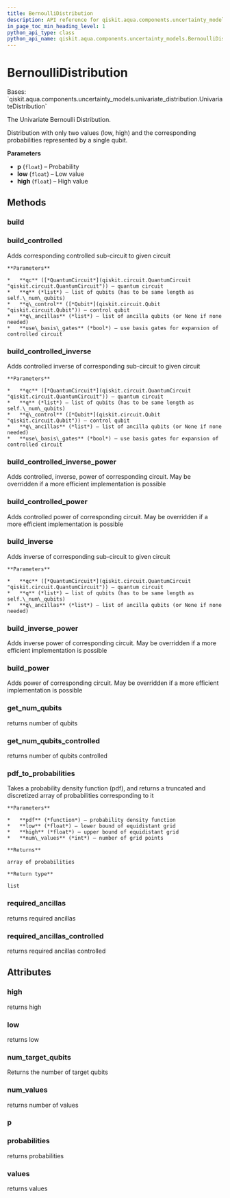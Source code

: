 ```yaml
---
title: BernoulliDistribution
description: API reference for qiskit.aqua.components.uncertainty_models.BernoulliDistribution
in_page_toc_min_heading_level: 1
python_api_type: class
python_api_name: qiskit.aqua.components.uncertainty_models.BernoulliDistribution
---
```


# BernoulliDistribution

<Class id="qiskit.aqua.components.uncertainty_models.BernoulliDistribution" isDedicatedPage={true} github="https://github.com/qiskit-community/qiskit-aqua/tree/stable/0.9/qiskit/aqua/components/uncertainty_models/bernoulli_distribution.py" signature="BernoulliDistribution(p, low=0, high=1)">
  Bases: `qiskit.aqua.components.uncertainty_models.univariate_distribution.UnivariateDistribution`

  The Univariate Bernoulli Distribution.

  Distribution with only two values (low, high) and the corresponding probabilities represented by a single qubit.

  **Parameters**

  *   **p** (`float`) – Probability
  *   **low** (`float`) – Low value
  *   **high** (`float`) – High value

  ## Methods

  ### build

  <Function id="qiskit.aqua.components.uncertainty_models.BernoulliDistribution.build" name="build" signature="BernoulliDistribution.build(qc, q, q_ancillas=None, params=None)" />

  ### build\_controlled

  <Function id="qiskit.aqua.components.uncertainty_models.BernoulliDistribution.build_controlled" name="build_controlled" signature="BernoulliDistribution.build_controlled(qc, q, q_control, q_ancillas=None, use_basis_gates=True)">
    Adds corresponding controlled sub-circuit to given circuit

    **Parameters**

    *   **qc** ([*QuantumCircuit*](qiskit.circuit.QuantumCircuit "qiskit.circuit.QuantumCircuit")) – quantum circuit
    *   **q** (*list*) – list of qubits (has to be same length as self.\_num\_qubits)
    *   **q\_control** ([*Qubit*](qiskit.circuit.Qubit "qiskit.circuit.Qubit")) – control qubit
    *   **q\_ancillas** (*list*) – list of ancilla qubits (or None if none needed)
    *   **use\_basis\_gates** (*bool*) – use basis gates for expansion of controlled circuit
  </Function>

  ### build\_controlled\_inverse

  <Function id="qiskit.aqua.components.uncertainty_models.BernoulliDistribution.build_controlled_inverse" name="build_controlled_inverse" signature="BernoulliDistribution.build_controlled_inverse(qc, q, q_control, q_ancillas=None, use_basis_gates=True)">
    Adds controlled inverse of corresponding sub-circuit to given circuit

    **Parameters**

    *   **qc** ([*QuantumCircuit*](qiskit.circuit.QuantumCircuit "qiskit.circuit.QuantumCircuit")) – quantum circuit
    *   **q** (*list*) – list of qubits (has to be same length as self.\_num\_qubits)
    *   **q\_control** ([*Qubit*](qiskit.circuit.Qubit "qiskit.circuit.Qubit")) – control qubit
    *   **q\_ancillas** (*list*) – list of ancilla qubits (or None if none needed)
    *   **use\_basis\_gates** (*bool*) – use basis gates for expansion of controlled circuit
  </Function>

  ### build\_controlled\_inverse\_power

  <Function id="qiskit.aqua.components.uncertainty_models.BernoulliDistribution.build_controlled_inverse_power" name="build_controlled_inverse_power" signature="BernoulliDistribution.build_controlled_inverse_power(qc, q, q_control, power, q_ancillas=None, use_basis_gates=True)">
    Adds controlled, inverse, power of corresponding circuit. May be overridden if a more efficient implementation is possible
  </Function>

  ### build\_controlled\_power

  <Function id="qiskit.aqua.components.uncertainty_models.BernoulliDistribution.build_controlled_power" name="build_controlled_power" signature="BernoulliDistribution.build_controlled_power(qc, q, q_control, power, q_ancillas=None, use_basis_gates=True)">
    Adds controlled power of corresponding circuit. May be overridden if a more efficient implementation is possible
  </Function>

  ### build\_inverse

  <Function id="qiskit.aqua.components.uncertainty_models.BernoulliDistribution.build_inverse" name="build_inverse" signature="BernoulliDistribution.build_inverse(qc, q, q_ancillas=None)">
    Adds inverse of corresponding sub-circuit to given circuit

    **Parameters**

    *   **qc** ([*QuantumCircuit*](qiskit.circuit.QuantumCircuit "qiskit.circuit.QuantumCircuit")) – quantum circuit
    *   **q** (*list*) – list of qubits (has to be same length as self.\_num\_qubits)
    *   **q\_ancillas** (*list*) – list of ancilla qubits (or None if none needed)
  </Function>

  ### build\_inverse\_power

  <Function id="qiskit.aqua.components.uncertainty_models.BernoulliDistribution.build_inverse_power" name="build_inverse_power" signature="BernoulliDistribution.build_inverse_power(qc, q, power, q_ancillas=None)">
    Adds inverse power of corresponding circuit. May be overridden if a more efficient implementation is possible
  </Function>

  ### build\_power

  <Function id="qiskit.aqua.components.uncertainty_models.BernoulliDistribution.build_power" name="build_power" signature="BernoulliDistribution.build_power(qc, q, power, q_ancillas=None)">
    Adds power of corresponding circuit. May be overridden if a more efficient implementation is possible
  </Function>

  ### get\_num\_qubits

  <Function id="qiskit.aqua.components.uncertainty_models.BernoulliDistribution.get_num_qubits" name="get_num_qubits" signature="BernoulliDistribution.get_num_qubits()">
    returns number of qubits
  </Function>

  ### get\_num\_qubits\_controlled

  <Function id="qiskit.aqua.components.uncertainty_models.BernoulliDistribution.get_num_qubits_controlled" name="get_num_qubits_controlled" signature="BernoulliDistribution.get_num_qubits_controlled()">
    returns number of qubits controlled
  </Function>

  ### pdf\_to\_probabilities

  <Function id="qiskit.aqua.components.uncertainty_models.BernoulliDistribution.pdf_to_probabilities" name="pdf_to_probabilities" signature="static BernoulliDistribution.pdf_to_probabilities(pdf, low, high, num_values)">
    Takes a probability density function (pdf), and returns a truncated and discretized array of probabilities corresponding to it

    **Parameters**

    *   **pdf** (*function*) – probability density function
    *   **low** (*float*) – lower bound of equidistant grid
    *   **high** (*float*) – upper bound of equidistant grid
    *   **num\_values** (*int*) – number of grid points

    **Returns**

    array of probabilities

    **Return type**

    list
  </Function>

  ### required\_ancillas

  <Function id="qiskit.aqua.components.uncertainty_models.BernoulliDistribution.required_ancillas" name="required_ancillas" signature="BernoulliDistribution.required_ancillas()">
    returns required ancillas
  </Function>

  ### required\_ancillas\_controlled

  <Function id="qiskit.aqua.components.uncertainty_models.BernoulliDistribution.required_ancillas_controlled" name="required_ancillas_controlled" signature="BernoulliDistribution.required_ancillas_controlled()">
    returns required ancillas controlled
  </Function>

  ## Attributes

  ### high

  <Attribute id="qiskit.aqua.components.uncertainty_models.BernoulliDistribution.high" name="high">
    returns high
  </Attribute>

  ### low

  <Attribute id="qiskit.aqua.components.uncertainty_models.BernoulliDistribution.low" name="low">
    returns low
  </Attribute>

  ### num\_target\_qubits

  <Attribute id="qiskit.aqua.components.uncertainty_models.BernoulliDistribution.num_target_qubits" name="num_target_qubits">
    Returns the number of target qubits
  </Attribute>

  ### num\_values

  <Attribute id="qiskit.aqua.components.uncertainty_models.BernoulliDistribution.num_values" name="num_values">
    returns number of values
  </Attribute>

  ### p

  <Attribute id="qiskit.aqua.components.uncertainty_models.BernoulliDistribution.p" name="p" />

  ### probabilities

  <Attribute id="qiskit.aqua.components.uncertainty_models.BernoulliDistribution.probabilities" name="probabilities">
    returns probabilities
  </Attribute>

  ### values

  <Attribute id="qiskit.aqua.components.uncertainty_models.BernoulliDistribution.values" name="values">
    returns values
  </Attribute>
</Class>


